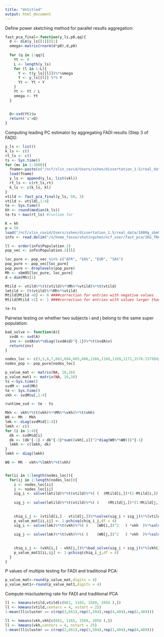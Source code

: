 ```yaml
---
title: "Untitled"
output: html_document
---
```

Define power sketching method for parallel results aggregation:
```r
fast_pca_final<-function(y_ls,p0,qq){
  d <- dim(y_ls[[1]])[1]
  omega<-matrix(rnorm(d*p0),d,p0)
  
  for (q in 1:qq){
    Yt <- 0
    L <- length(y_ls)
    for (l in 1:L){
      Y <- t(y_ls[[l]])%*%omega
      Y <- y_ls[[l]] %*% Y
      Yt <- Yt + Y
    }
    Yt <- Yt / L
    omega <- Yt
  }
  
  
  Q<-svd(Yt)$u
  return('u'=Q)
}

```

Computing leading PC estimator by aggregating FADI results (Step 3 of FADI):
```r
y_ls <- list()
k_ls <- c()
rt_ls <- c()
ts <- Sys.time()
for (mc in 1:1000){
  fname<-paste(c("/ncf/xlin_covid/Users/sshen/dissertation_1.5/real_data/results/results_",mc,".RData"),collapse = '_')
  load(fname)
  y_ls <- append(y_ls, list(vkl))
  rt_ls <- c(rt_ls,rt)
  k_ls <- c(k_ls, kl)
}
vtild <- fast_pca_final(y_ls, 50, 3)
vtild <- vtild[,1:4]
te <- Sys.time()
kh <- round(median(k_ls))
te-ts + max(rt_ls) #runtime for 
```


```r

K = kh
p = 50
load("/ncf/xlin_covid/Users/sshen/dissertation_1.5/real_data/1000g_sbm95.RData")
info <- read.delim("/n/home_fasse/shutingshen/ncf_user/fast_pca/1KG_TRACE_pca.txt", sep = " ")

ll <- order(info$Population.2)
pop_vec <- info$Population.2[ll]

loc_pure <- pop_vec %in% c("AFR", "EAS", "EUR", "SAS")
pop_pure <- pop_vec[loc_pure]
pop_pure <- droplevels(pop_pure)
Mh <- sbm95[loc_pure, loc_pure]
d = dim(Mh)[1]

Mtild <- vtild%*%(t(vtild)%*%Mh%*%vtild)%*%t(vtild)
lmtild <- (t(vtild)%*%Mh%*%vtild)
Mtild[Mtild <0] <- 0 ####correction for entries with negative values
Mtild[Mtild >1] <- 1 ####correction for entries with values larger than 1

te-ts
```
Pairwise testing on whether two subjects i and j belong to the same super population:

```r
bad_solve <- function(A){
  svdA <- svd(A)
  inv <- svdA$u%*%diag((svdA$d)^{-1})%*%t(svdA$v)
  return(inv)
}
```


```r
nodes_loc <- c(3,5,6,7,662,664,665,666,1166,1168,1169,1171,1576:1579)#preselected subjects
nodes_pop <- pop_pure[nodes_loc]

p_value_mat <- matrix(NA, 16,16)
p_value_mat1 <- matrix(NA, 16,16)
ts <-Sys.time()
svdM <- svd(Mh)
te <- Sys.time()
vkh <- svdM$u[,1:4]

runtime_svd <- te - ts

Mkh <- vkh%*%(t(vkh)%*%Mh%*%vkh)%*%t(vkh)
W0 <- Mh - Mkh
lmk <- diag(svdM$d[1:4])
lmkh <- c()
for (i in 1:4){
  dk <- svdM$d[i]
  dk <- (dk^{-1} + dk^{-3}*sum((vkh[,i])^2*diag(W0%*%W0)))^{-1}
  lmkh <- c(lmkh, dk)
}
lmkh <- diag(lmkh)

W0 <- Mh - vkh%*%lmkh%*%t(vkh)


for(ii in 1:length(nodes_loc)){
  for(ij in 1:length(nodes_loc)){
    i <- nodes_loc[ii]
    j <- nodes_loc[ij]
    sig_i <- solve(lmtild)%*%t(vtild)%*%( (  (Mtild[i,])*(1-Mtild[i,])  )  *vtild  )%*%solve(lmtild)
    
    sig_j <- solve(lmtild)%*%t(vtild)%*%( (    (Mtild[j,])*(1-Mtild[j,])   ) *vtild  )%*%solve(lmtild)
    
    
    chiq_i_j <- (vtild[i,] - vtild[j,])%*%solve(sig_i + sig_j)%*%(vtild[i,] - vtild[j,])
    p_value_mat[ii,ij] <- 1-pchisq(chiq_i_j,df = 4)
    sig_i <- solve(lmk)%*%t(vkh)%*%( (    (W0[i,])^2   ) *vkh  )%*%solve(lmk)
    
    sig_j <- solve(lmk)%*%t(vkh)%*%( (    (W0[j,])^2   ) *vkh  )%*%solve(lmk)
    
    
    chiq_i_j <- (vkh[i,] - vkh[j,])%*%bad_solve(sig_i + sig_j)%*%(vkh[i,] - vkh[j,])
    p_value_mat1[ii,ij] <- 1-pchisq(chiq_i_j,df = 4)
  }
}
```
P values of multiple testing for FADI and traditional PCA:
```r
p_value_mat<-round(p_value_mat,digits = 4)
p_value_mat1<-round(p_value_mat1,digits = 4)
```


Compute misclustering rate for FADI and traditional PCA
```r
ll <- kmeans(vtild,vtild[c(661, 1165, 1569, 2058 ),])
ll <- kmeans(vtild,centers = 4, nstart = 25)
1-mean(ll$cluster == c(rep(3,661),rep(1,504),rep(4,404),rep(2,489)))

ll <- kmeans(vkh,vkh[c(661, 1165, 1569, 2058 ),])
ll <- kmeans(vkh,centers = 4, nstart = 25)
1-mean(ll$cluster == c(rep(2,661),rep(3,504),rep(1,404),rep(4,489)))


```

